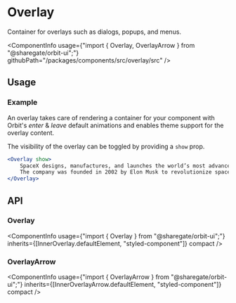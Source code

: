 
<Meta
    title="Components/Overlay"
    id="overlay"
/>

# Overlay

<Tagline>Container for overlays such as dialogs, popups, and menus.</Tagline>

<ComponentInfo
    usage={"import { Overlay, OverlayArrow } from \"@sharegate/orbit-ui\";"}
    githubPath="/packages/components/src/overlay/src"
/>

## Usage

### Example

An overlay takes care of rendering a container for your component with Orbit's *enter* & *leave* default animations and enables theme support for the overlay content.

The visibility of the overlay can be toggled by providing a `show` prop.

```jsx
<Overlay show>
    SpaceX designs, manufactures, and launches the world’s most advanced rockets and spacecraft.
    The company was founded in 2002 by Elon Musk to revolutionize space transportation, with the ultimate goal of making life multiplanetary.
</Overlay>
```

## API

### Overlay

<ComponentInfo
    usage={"import { Overlay } from \"@sharegate/orbit-ui\";"}
    inherits={[InnerOverlay.defaultElement, "styled-component"]}
    compact
/>

<ArgsTable of={InnerOverlay} sort="alpha" />

### OverlayArrow

<ComponentInfo
    usage={"import { OverlayArrow } from \"@sharegate/orbit-ui\";"}
    inherits={[InnerOverlayArrow.defaultElement, "styled-component"]}
    compact
/>

<ArgsTable of={InnerOverlayArrow} sort="alpha" />


